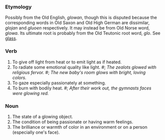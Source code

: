 ===Etymology===
Possibly from the Old English, ''glowan'', though this is disputed because the corresponding words in Old Saxon and Old High German are dissimilar, ''glojan'' and ''gluoen'' respectively. 
It may instead be from Old Norse word, ''glowa''. Its ultimate root is probably from the Old Teutonic root word, ''glo''. See [[glass]].

===Verb===
# To give off light from heat or to emit light as if heated.
# To radiate some emotional quality like light. #; ''The zealots glowed with religious fervor.'' #; ''The new baby's room glows with bright, loving colors.''
# To gaze especially passionately at something.
# To burn with bodily heat. #; ''After their work out, the gymnasts faces were glowing red.''

===Noun===
#The state of a glowing object.
#The condition of being passionate or having warm feelings.
#The brilliance or warmth of color in an environment or on a person (especially one's face).